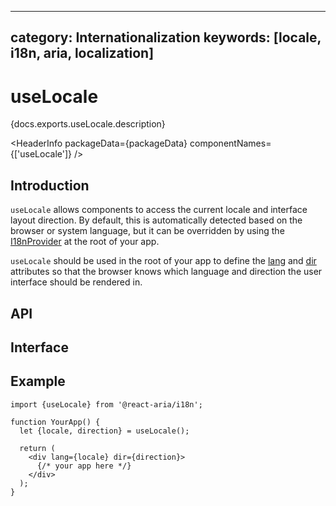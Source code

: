 <!-- Copyright 2020 Adobe. All rights reserved.
This file is licensed to you under the Apache License, Version 2.0 (the "License");
you may not use this file except in compliance with the License. You may obtain a copy
of the License at http://www.apache.org/licenses/LICENSE-2.0
Unless required by applicable law or agreed to in writing, software distributed under
the License is distributed on an "AS IS" BASIS, WITHOUT WARRANTIES OR REPRESENTATIONS
OF ANY KIND, either express or implied. See the License for the specific language
governing permissions and limitations under the License. -->



---
category: Internationalization
keywords: [locale, i18n, aria, localization]
---

# useLocale

<p>{docs.exports.useLocale.description}</p>

<HeaderInfo
  packageData={packageData}
  componentNames={['useLocale']} />

## Introduction

`useLocale` allows components to access the current locale and interface layout direction.
By default, this is automatically detected based on the browser or system language, but it can
be overridden by using the [I18nProvider](I18nProvider.html) at the root of your app.

`useLocale` should be used in the root of your app to define the
[lang](https://developer.mozilla.org/en-US/docs/Web/HTML/Global_attributes/lang)
and [dir](https://developer.mozilla.org/en-US/docs/Web/HTML/Global_attributes/dir) attributes
so that the browser knows which language and direction the user interface should be rendered in.

## API

<FunctionAPI function={docs.exports.useLocale} links={docs.links} />

## Interface

<ClassAPI class={docs.links[docs.exports.useLocale.return.id]} links={docs.links} />

## Example

```tsx
import {useLocale} from '@react-aria/i18n';

function YourApp() {
  let {locale, direction} = useLocale();

  return (
    <div lang={locale} dir={direction}>
      {/* your app here */}
    </div>
  );
}
```

